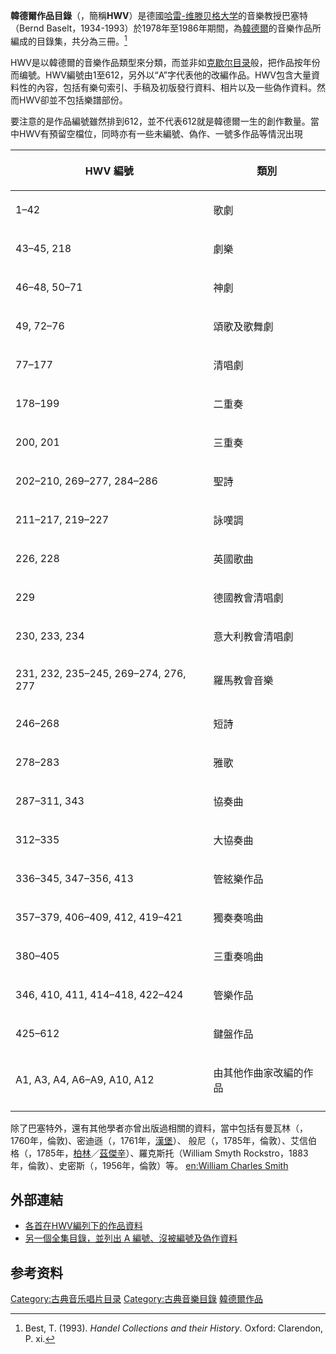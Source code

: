 '''韓德爾作品目錄'''（{{lang-de|Händel-Werke-Verzeichnis}}，簡稱'''HWV'''）是德國[[哈雷-维滕贝格大学|哈雷-维滕贝格大学]]的音樂教授巴塞特（Bernd Baselt，1934-1993）於1978年至1986年期間，為[[韓德爾|韓德爾]]的音樂作品所編成的目錄集，共分為三冊。<ref>Best, T. (1993). ''Handel Collections and their History''. Oxford: Clarendon, P. xi.</ref>

HWV是以韓德爾的音樂作品類型來分類，而並非如[[克歇尔目录|克歇尔目录]]般，把作品按年份而编號。HWV編號由1至612，另外以“A”字代表他的改編作品。HWV包含大量資料性的內容，包括有樂句索引、手稿及初版發行資料、相片以及一些偽作資料。然而HWV卻並不包括樂譜部份。

要注意的是作品編號雖然排到612，並不代表612就是韓德爾一生的創作數量。當中HWV有預留空檔位，同時亦有一些未編號、偽作、一號多作品等情況出現
{| class="wikitable" border="1" style="margin: 1em auto 1em auto"
! bgcolor="ececec" |HWV 編號
! bgcolor="ececec" |類別
|-
|1–42
|歌劇
|-
|43–45, 218
|劇樂
|-
|46–48, 50–71
|神劇
|-
|49, 72–76
|頌歌及歌舞劇
|-
|77–177
|清唱劇
|-
|178–199
|二重奏
|-
|200, 201
|三重奏
|-
|202–210, 269–277, 284–286
|聖詩
|-
|211–217, 219–227
|詠嘆調
|-
|226, 228
|英國歌曲
|-
|229
|德國教會清唱劇
|-
|230, 233, 234
|意大利教會清唱劇
|-
|231, 232, 235–245, 269–274, 276, 277
|羅馬教會音樂
|-
|246–268
|短詩
|-
|278–283
|雅歌
|-
|287–311, 343
|協奏曲
|-
|312–335
|大協奏曲
|-
|336–345, 347–356, 413
|管絃樂作品
|-
|357–379, 406–409, 412, 419–421
|獨奏奏嗚曲
|-
|380–405
|三重奏嗚曲
|-
|346, 410, 411, 414–418, 422–424
|管樂作品
|-
|425–612
|鍵盤作品
|-
|A1, A3, A4, A6–A9, A10, A12
|由其他作曲家改編的作品
|-
|}
除了巴塞特外，還有其他學者亦曾出版過相關的資料，當中包括有曼瓦林（{{tsl|en|John Mainwaring|}}，1760年，倫敦)、密迪遜（{{tsl|en|Johann Mattheson|}}，1761年，[[漢堡|漢堡]]）、
般尼（{{tsl|en|Charles Burney|}}，1785年，倫敦）、艾信伯格（{{tsl|en|Johann Joachim Eschenburg|}}，1785年，[[柏林|柏林]]／[[什切青|茲傑辛]]）、羅克斯托（William Smyth Rockstro，1883年，倫敦）、史密斯（，1956年，倫敦）等。
[[en:William_Charles_Smith|en:William Charles Smith]]
==外部連結==
*[https://web.archive.org/web/20070812145153/http://infopuq.uquebec.ca/~uss1010/catal/handel/hangf.html 各首在HWV編列下的作品資料]{{en}}
*[https://web.archive.org/web/20090130044046/http://gfhandel.org/composition.htm 另一個全集目錄，並列出 A 編號、沒被編號及偽作資料]{{en}}

==参考资料==
{{reflist}}

[[Category:古典音乐唱片目录|Category:古典音乐唱片目录]]
[[Category:古典音樂目錄|Category:古典音樂目錄]]
[[Category:韓德爾作品|]]